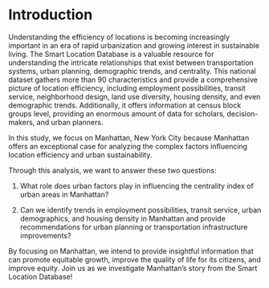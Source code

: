 # Introduction

Understanding the efficiency of locations is becoming increasingly important in an era of rapid urbanization and growing interest in sustainable living. The Smart Location Database is a valuable resource for understanding the intricate relationships that exist between transportation systems, urban planning, demographic trends, and centrality. This national dataset gathers more than 90 characteristics and provide a comprehensive picture of location efficiency, including employment possibilities, transit service, neighborhood design, land use diversity, housing density, and even demographic trends. Additionally, it offers information at census block groups level, providing an enormous amount of data for scholars, decision-makers, and urban planners.

In this study, we focus on Manhattan, New York City because Manhattan offers an exceptional case for analyzing the complex factors influencing location efficiency and urban sustainability.

Through this analysis, we want to answer these two questions:

1. What role does urban factors play in influencing the centrality index of urban areas in Manhattan?

2. Can we identify trends in employment possibilities, transit service, urban demographics, and housing density in Manhattan and provide recommendations for urban planning or transportation infrastructure improvements?


By focusing on Manhattan, we intend to provide insightful information that can promote equitable growth, improve the quality of life for its citizens, and improve equity. Join us as we investigate Manhattan's story from the Smart Location Database!


